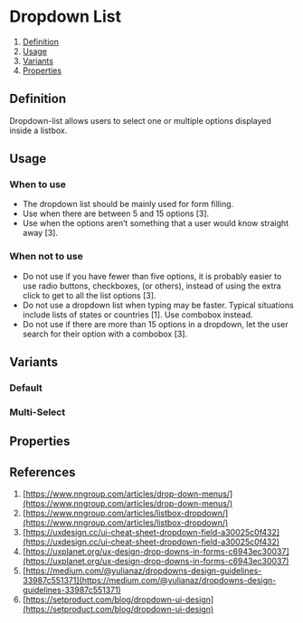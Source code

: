 
<Meta of={DropdownListStories} />

# Dropdown List
1. [Definition](#definition)
2. [Usage](#usage)
3. [Variants](#variants)
4. [Properties](#properties)

## Definition
Dropdown-list allows users to select one or multiple options displayed inside a listbox.
<Canvas of={DropdownListStories.Default} />

## Usage
### When to use
- The dropdown list should be mainly used for form filling.
- Use when there are between 5 and 15 options [3].
- Use when the options aren’t something that a user would know straight away [3].

### When not to use
- Do not use if you have fewer than five options, it is probably easier to use radio buttons, checkboxes, (or others), instead of using the extra click to get to all the list options [3].
- Do not use a dropdown list when typing may be faster. Typical situations include lists of states or countries [1]. Use combobox instead.
- Do not use if there are more than 15 options in a dropdown, let the user search for their option with a combobox [3].

## Variants

### Default
<Canvas of={DropdownListStories.Default} />

### Multi-Select
<Canvas of={DropdownListStories.MultiSelect} />

## Properties
<ArgTypes of={DropdownList} />

## References
1. [https://www.nngroup.com/articles/drop-down-menus/](https://www.nngroup.com/articles/drop-down-menus/)
2. [https://www.nngroup.com/articles/listbox-dropdown/](https://www.nngroup.com/articles/listbox-dropdown/)
3. [https://uxdesign.cc/ui-cheat-sheet-dropdown-field-a30025c0f432](https://uxdesign.cc/ui-cheat-sheet-dropdown-field-a30025c0f432)
4. [https://uxplanet.org/ux-design-drop-downs-in-forms-c6943ec30037](https://uxplanet.org/ux-design-drop-downs-in-forms-c6943ec30037)
5. [https://medium.com/@yulianaz/dropdowns-design-guidelines-33987c551371](https://medium.com/@yulianaz/dropdowns-design-guidelines-33987c551371)
6. [https://setproduct.com/blog/dropdown-ui-design](https://setproduct.com/blog/dropdown-ui-design)


